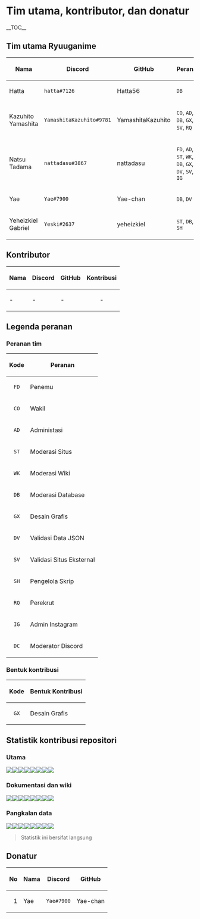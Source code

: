 = Tim utama, kontributor, dan donatur =

__TOC__

== Tim utama Ryuuganime ==
{|
! Nama
! Discord
! GitHub
! Peranan
|-
| Hatta
| <code>hatta#7126</code>
| Hatta56
| <code>DB</code>
|-
| Kazuhito Yamashita
| <code>YamashitaKazuhito#9781</code>
| YamashitaKazuhito
| <code>CO</code>, <code>AD</code>, <code>DB</code>, <code>GX</code>, <code>SV</code>, <code>RQ</code>
|-
| Natsu Tadama
| <code>nattadasu#3867</code>
| nattadasu
| <code>FD</code>, <code>AD</code>, <code>ST</code>, <code>WK</code>, <code>DB</code>, <code>GX</code>, <code>DV</code>, <code>SV</code>, <code>IG</code>
|-
| Yae
| <code>Yae#7900</code>
| Yae-chan
| <code>DB</code>, <code>DV</code>
|-
| Yeheizkiel Gabriel
| <code>Yeski#2637</code>
| yeheizkiel
| <code>ST</code>, <code>DB</code>, <code>SH</code>
|}

== Kontributor ==
{|
! Nama
! Discord
! GitHub
!align="center"| Kontribusi
|-
| -
| -
| -
|align="center"| -
|}

== Legenda peranan ==
=== Peranan tim ===
{|
!align="center"| Kode
! Peranan
|-
|align="center"| <code>FD</code>
| Penemu
|-
|align="center"| <code>CO</code>
| Wakil
|-
|align="center"| <code>AD</code>
| Administasi
|-
|align="center"| <code>ST</code>
| Moderasi Situs
|-
|align="center"| <code>WK</code>
| Moderasi Wiki
|-
|align="center"| <code>DB</code>
| Moderasi Database
|-
|align="center"| <code>GX</code>
| Desain Grafis
|-
|align="center"| <code>DV</code>
| Validasi Data JSON
|-
|align="center"| <code>SV</code>
| Validasi Situs Eksternal
|-
|align="center"| <code>SH</code>
| Pengelola Skrip
|-
|align="center"| <code>RQ</code>
| Perekrut
|-
|align="center"| <code>IG</code>
| Admin Instagram
|-
|align="center"| <code>DC</code>
| Moderator Discord
|}

=== Bentuk kontribusi ===
{|
!align="center"| Kode
! Bentuk Kontribusi
|-
|align="center"| <code>GX</code>
| Desain Grafis
|}

== Statistik kontribusi repositori ==
=== Utama ===
<a href="https://sourcerer.io/fame/nattadasu/ryuuganime/Ryuuganime/links/0"><img src="https://sourcerer.io/fame/nattadasu/ryuuganime/Ryuuganime/images/0" /></a><a href="https://sourcerer.io/fame/nattadasu/ryuuganime/Ryuuganime/links/1"><img src="https://sourcerer.io/fame/nattadasu/ryuuganime/Ryuuganime/images/1" /></a><a href="https://sourcerer.io/fame/nattadasu/ryuuganime/Ryuuganime/links/2"><img src="https://sourcerer.io/fame/nattadasu/ryuuganime/Ryuuganime/images/2" /></a><a href="https://sourcerer.io/fame/nattadasu/ryuuganime/Ryuuganime/links/3"><img src="https://sourcerer.io/fame/nattadasu/ryuuganime/Ryuuganime/images/3" /></a><a href="https://sourcerer.io/fame/nattadasu/ryuuganime/Ryuuganime/links/4"><img src="https://sourcerer.io/fame/nattadasu/ryuuganime/Ryuuganime/images/4" /></a><a href="https://sourcerer.io/fame/nattadasu/ryuuganime/Ryuuganime/links/5"><img src="https://sourcerer.io/fame/nattadasu/ryuuganime/Ryuuganime/images/5" /></a><a href="https://sourcerer.io/fame/nattadasu/ryuuganime/Ryuuganime/links/6"><img src="https://sourcerer.io/fame/nattadasu/ryuuganime/Ryuuganime/images/6" /></a><a href="https://sourcerer.io/fame/nattadasu/ryuuganime/Ryuuganime/links/7"><img src="https://sourcerer.io/fame/nattadasu/ryuuganime/Ryuuganime/images/7" /></a>

=== Dokumentasi dan wiki ===
<a href="https://sourcerer.io/fame/nattadasu/ryuuganime/ryuuganime-doc/links/0"><img src="https://sourcerer.io/fame/nattadasu/ryuuganime/ryuuganime-doc/images/0" /></a><a href="https://sourcerer.io/fame/nattadasu/ryuuganime/ryuuganime-doc/links/1"><img src="https://sourcerer.io/fame/nattadasu/ryuuganime/ryuuganime-doc/images/1" /></a><a href="https://sourcerer.io/fame/nattadasu/ryuuganime/ryuuganime-doc/links/2"><img src="https://sourcerer.io/fame/nattadasu/ryuuganime/ryuuganime-doc/images/2" /></a><a href="https://sourcerer.io/fame/nattadasu/ryuuganime/ryuuganime-doc/links/3"><img src="https://sourcerer.io/fame/nattadasu/ryuuganime/ryuuganime-doc/images/3" /></a><a href="https://sourcerer.io/fame/nattadasu/ryuuganime/ryuuganime-doc/links/4"><img src="https://sourcerer.io/fame/nattadasu/ryuuganime/ryuuganime-doc/images/4" /></a><a href="https://sourcerer.io/fame/nattadasu/ryuuganime/ryuuganime-doc/links/5"><img src="https://sourcerer.io/fame/nattadasu/ryuuganime/ryuuganime-doc/images/5" /></a><a href="https://sourcerer.io/fame/nattadasu/ryuuganime/ryuuganime-doc/links/6"><img src="https://sourcerer.io/fame/nattadasu/ryuuganime/ryuuganime-doc/images/6" /></a><a href="https://sourcerer.io/fame/nattadasu/ryuuganime/ryuuganime-doc/links/7"><img src="https://sourcerer.io/fame/nattadasu/ryuuganime/ryuuganime-doc/images/7" /></a>

=== Pangkalan data ===
<a href="https://sourcerer.io/fame/nattadasu/ryuuganime/ryuuganime-db/links/0"><img src="https://sourcerer.io/fame/nattadasu/ryuuganime/ryuuganime-db/images/0" /></a><a href="https://sourcerer.io/fame/nattadasu/ryuuganime/ryuuganime-db/links/1"><img src="https://sourcerer.io/fame/nattadasu/ryuuganime/ryuuganime-db/images/1" /></a><a href="https://sourcerer.io/fame/nattadasu/ryuuganime/ryuuganime-db/links/2"><img src="https://sourcerer.io/fame/nattadasu/ryuuganime/ryuuganime-db/images/2" /></a><a href="https://sourcerer.io/fame/nattadasu/ryuuganime/ryuuganime-db/links/3"><img src="https://sourcerer.io/fame/nattadasu/ryuuganime/ryuuganime-db/images/3" /></a><a href="https://sourcerer.io/fame/nattadasu/ryuuganime/ryuuganime-db/links/4"><img src="https://sourcerer.io/fame/nattadasu/ryuuganime/ryuuganime-db/images/4" /></a><a href="https://sourcerer.io/fame/nattadasu/ryuuganime/ryuuganime-db/links/5"><img src="https://sourcerer.io/fame/nattadasu/ryuuganime/ryuuganime-db/images/5" /></a><a href="https://sourcerer.io/fame/nattadasu/ryuuganime/ryuuganime-db/links/6"><img src="https://sourcerer.io/fame/nattadasu/ryuuganime/ryuuganime-db/images/6" /></a><a href="https://sourcerer.io/fame/nattadasu/ryuuganime/ryuuganime-db/links/7"><img src="https://sourcerer.io/fame/nattadasu/ryuuganime/ryuuganime-db/images/7" /></a>

<blockquote>
Statistik ini bersifat langsung
</blockquote>

== Donatur ==
{|
!align="right"| No
! Nama
! Discord
! GitHub
|-
|align="right"| 1
| Yae
| <code>Yae#7900</code>
| Yae-chan
|}